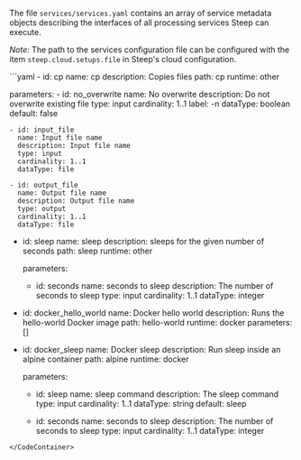 The file `services/services.yaml` contains an array of <DocsLink href="#service-metadata">service metadata objects</DocsLink>
describing the interfaces of all processing services Steep can execute.

*Note:* The path to the services configuration file can be configured with
the item `steep.cloud.setups.file` in Steep's <DocsLink href="#cloud-connection">cloud
configuration</DocsLink>.

<CodeContainer title="services/services.yaml">
```yaml
- id: cp
  name: cp
  description: Copies files
  path: cp
  runtime: other

  parameters:
    - id: no_overwrite
      name: No overwrite
      description: Do not overwrite existing file
      type: input
      cardinality: 1..1
      label: -n
      dataType: boolean
      default: false

    - id: input_file
      name: Input file name
      description: Input file name
      type: input
      cardinality: 1..1
      dataType: file

    - id: output_file
      name: Output file name
      description: Output file name
      type: output
      cardinality: 1..1
      dataType: file

- id: sleep
  name: sleep
  description: sleeps for the given number of seconds
  path: sleep
  runtime: other

  parameters:
    - id: seconds
      name: seconds to sleep
      description: The number of seconds to sleep
      type: input
      cardinality: 1..1
      dataType: integer

- id: docker_hello_world
  name: Docker hello world
  description: Runs the hello-world Docker image
  path: hello-world
  runtime: docker
  parameters: []

- id: docker_sleep
  name: Docker sleep
  description: Run sleep inside an alpine container
  path: alpine
  runtime: docker

  parameters:
    - id: sleep
      name: sleep command
      description: The sleep command
      type: input
      cardinality: 1..1
      dataType: string
      default: sleep

    - id: seconds
      name: seconds to sleep
      description: The number of seconds to sleep
      type: input
      cardinality: 1..1
      dataType: integer
```
</CodeContainer>
